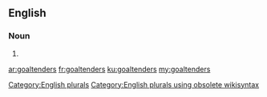 ==English==

===Noun===
{{head|en}}

# {{plural of|goaltender}}

[[Category:English plurals]][[Category:English plurals using obsolete wikisyntax]]

[[ar:goaltenders]]
[[fr:goaltenders]]
[[ku:goaltenders]]
[[my:goaltenders]]
